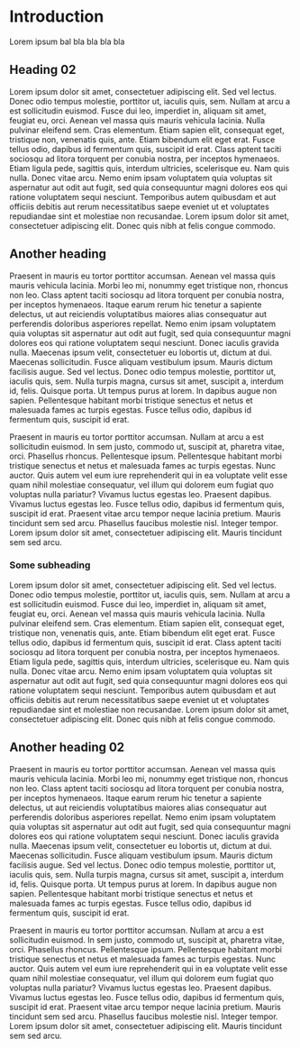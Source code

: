 # Introduction
Lorem ipsum bal bla bla bla bla

## Heading 02
Lorem ipsum dolor sit amet, consectetuer adipiscing elit. Sed vel lectus. Donec odio tempus molestie, porttitor ut, iaculis quis, sem. Nullam at arcu a est sollicitudin euismod. Fusce dui leo, imperdiet in, aliquam sit amet, feugiat eu, orci. Aenean vel massa quis mauris vehicula lacinia. Nulla pulvinar eleifend sem. Cras elementum. Etiam sapien elit, consequat eget, tristique non, venenatis quis, ante. Etiam bibendum elit eget erat. Fusce tellus odio, dapibus id fermentum quis, suscipit id erat. Class aptent taciti sociosqu ad litora torquent per conubia nostra, per inceptos hymenaeos. Etiam ligula pede, sagittis quis, interdum ultricies, scelerisque eu. Nam quis nulla. Donec vitae arcu. Nemo enim ipsam voluptatem quia voluptas sit aspernatur aut odit aut fugit, sed quia consequuntur magni dolores eos qui ratione voluptatem sequi nesciunt. Temporibus autem quibusdam et aut officiis debitis aut rerum necessitatibus saepe eveniet ut et voluptates repudiandae sint et molestiae non recusandae. Lorem ipsum dolor sit amet, consectetuer adipiscing elit. Donec quis nibh at felis congue commodo.

## Another heading
Praesent in mauris eu tortor porttitor accumsan. Aenean vel massa quis mauris vehicula lacinia. Morbi leo mi, nonummy eget tristique non, rhoncus non leo. Class aptent taciti sociosqu ad litora torquent per conubia nostra, per inceptos hymenaeos. Itaque earum rerum hic tenetur a sapiente delectus, ut aut reiciendis voluptatibus maiores alias consequatur aut perferendis doloribus asperiores repellat. Nemo enim ipsam voluptatem quia voluptas sit aspernatur aut odit aut fugit, sed quia consequuntur magni dolores eos qui ratione voluptatem sequi nesciunt. Donec iaculis gravida nulla. Maecenas ipsum velit, consectetuer eu lobortis ut, dictum at dui. Maecenas sollicitudin. Fusce aliquam vestibulum ipsum. Mauris dictum facilisis augue. Sed vel lectus. Donec odio tempus molestie, porttitor ut, iaculis quis, sem. Nulla turpis magna, cursus sit amet, suscipit a, interdum id, felis. Quisque porta. Ut tempus purus at lorem. In dapibus augue non sapien. Pellentesque habitant morbi tristique senectus et netus et malesuada fames ac turpis egestas. Fusce tellus odio, dapibus id fermentum quis, suscipit id erat.

Praesent in mauris eu tortor porttitor accumsan. Nullam at arcu a est sollicitudin euismod. In sem justo, commodo ut, suscipit at, pharetra vitae, orci. Phasellus rhoncus. Pellentesque ipsum. Pellentesque habitant morbi tristique senectus et netus et malesuada fames ac turpis egestas. Nunc auctor. Quis autem vel eum iure reprehenderit qui in ea voluptate velit esse quam nihil molestiae consequatur, vel illum qui dolorem eum fugiat quo voluptas nulla pariatur? Vivamus luctus egestas leo. Praesent dapibus. Vivamus luctus egestas leo. Fusce tellus odio, dapibus id fermentum quis, suscipit id erat. Praesent vitae arcu tempor neque lacinia pretium. Mauris tincidunt sem sed arcu. Phasellus faucibus molestie nisl. Integer tempor. Lorem ipsum dolor sit amet, consectetuer adipiscing elit. Mauris tincidunt sem sed arcu.

### Some subheading
Lorem ipsum dolor sit amet, consectetuer adipiscing elit. Sed vel lectus. Donec odio tempus molestie, porttitor ut, iaculis quis, sem. Nullam at arcu a est sollicitudin euismod. Fusce dui leo, imperdiet in, aliquam sit amet, feugiat eu, orci. Aenean vel massa quis mauris vehicula lacinia. Nulla pulvinar eleifend sem. Cras elementum. Etiam sapien elit, consequat eget, tristique non, venenatis quis, ante. Etiam bibendum elit eget erat. Fusce tellus odio, dapibus id fermentum quis, suscipit id erat. Class aptent taciti sociosqu ad litora torquent per conubia nostra, per inceptos hymenaeos. Etiam ligula pede, sagittis quis, interdum ultricies, scelerisque eu. Nam quis nulla. Donec vitae arcu. Nemo enim ipsam voluptatem quia voluptas sit aspernatur aut odit aut fugit, sed quia consequuntur magni dolores eos qui ratione voluptatem sequi nesciunt. Temporibus autem quibusdam et aut officiis debitis aut rerum necessitatibus saepe eveniet ut et voluptates repudiandae sint et molestiae non recusandae. Lorem ipsum dolor sit amet, consectetuer adipiscing elit. Donec quis nibh at felis congue commodo.

## Another heading 02
Praesent in mauris eu tortor porttitor accumsan. Aenean vel massa quis mauris vehicula lacinia. Morbi leo mi, nonummy eget tristique non, rhoncus non leo. Class aptent taciti sociosqu ad litora torquent per conubia nostra, per inceptos hymenaeos. Itaque earum rerum hic tenetur a sapiente delectus, ut aut reiciendis voluptatibus maiores alias consequatur aut perferendis doloribus asperiores repellat. Nemo enim ipsam voluptatem quia voluptas sit aspernatur aut odit aut fugit, sed quia consequuntur magni dolores eos qui ratione voluptatem sequi nesciunt. Donec iaculis gravida nulla. Maecenas ipsum velit, consectetuer eu lobortis ut, dictum at dui. Maecenas sollicitudin. Fusce aliquam vestibulum ipsum. Mauris dictum facilisis augue. Sed vel lectus. Donec odio tempus molestie, porttitor ut, iaculis quis, sem. Nulla turpis magna, cursus sit amet, suscipit a, interdum id, felis. Quisque porta. Ut tempus purus at lorem. In dapibus augue non sapien. Pellentesque habitant morbi tristique senectus et netus et malesuada fames ac turpis egestas. Fusce tellus odio, dapibus id fermentum quis, suscipit id erat.

Praesent in mauris eu tortor porttitor accumsan. Nullam at arcu a est sollicitudin euismod. In sem justo, commodo ut, suscipit at, pharetra vitae, orci. Phasellus rhoncus. Pellentesque ipsum. Pellentesque habitant morbi tristique senectus et netus et malesuada fames ac turpis egestas. Nunc auctor. Quis autem vel eum iure reprehenderit qui in ea voluptate velit esse quam nihil molestiae consequatur, vel illum qui dolorem eum fugiat quo voluptas nulla pariatur? Vivamus luctus egestas leo. Praesent dapibus. Vivamus luctus egestas leo. Fusce tellus odio, dapibus id fermentum quis, suscipit id erat. Praesent vitae arcu tempor neque lacinia pretium. Mauris tincidunt sem sed arcu. Phasellus faucibus molestie nisl. Integer tempor. Lorem ipsum dolor sit amet, consectetuer adipiscing elit. Mauris tincidunt sem sed arcu.

